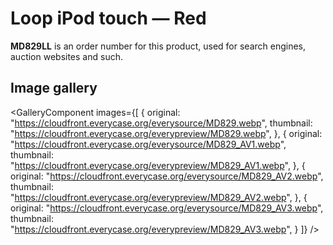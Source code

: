 
# Loop iPod touch — Red

<Callout type='info' emoji='👉🏻'>**MD829LL** is an order number for this product, used for search engines, auction websites and such.</Callout>

## Image gallery

<GalleryComponent
    images={[
      {
        original: "https://cloudfront.everycase.org/everysource/MD829.webp",
        thumbnail: "https://cloudfront.everycase.org/everypreview/MD829.webp",
      },
      {
        original: "https://cloudfront.everycase.org/everysource/MD829_AV1.webp",
        thumbnail: "https://cloudfront.everycase.org/everypreview/MD829_AV1.webp",
      },
      {
        original: "https://cloudfront.everycase.org/everysource/MD829_AV2.webp",
        thumbnail: "https://cloudfront.everycase.org/everypreview/MD829_AV2.webp",
      },
      {
        original: "https://cloudfront.everycase.org/everysource/MD829_AV3.webp",
        thumbnail: "https://cloudfront.everycase.org/everypreview/MD829_AV3.webp",
      }
    ]}
  />
